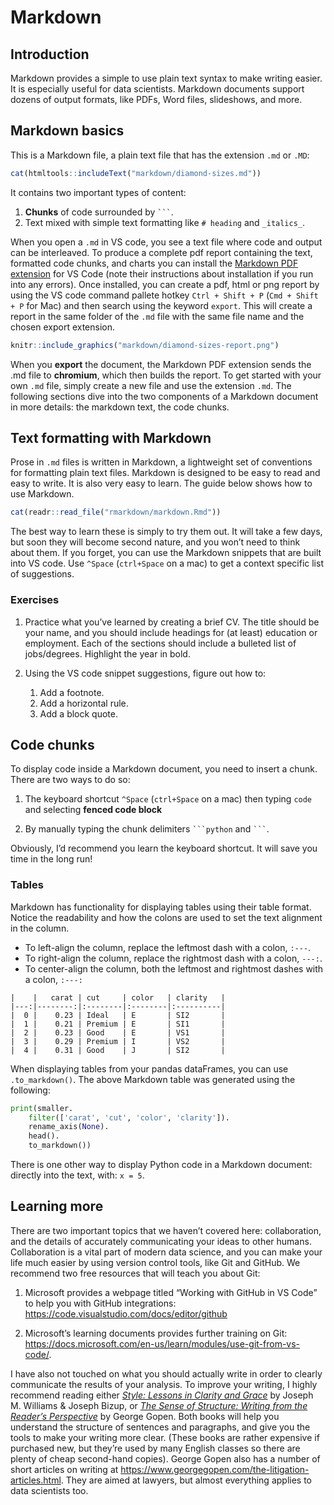 # Markdown

## Introduction

Markdown provides a simple to use plain text syntax to make writing easier. It is especially useful for data scientists. Markdown documents support dozens of output formats, like PDFs, Word files, slideshows, and more. 

## Markdown basics

This is a Markdown file, a plain text file that has the extension `.md` or `.MD`:

```r
cat(htmltools::includeText("markdown/diamond-sizes.md"))
```

It contains two important types of content:

1.  __Chunks__ of code surrounded by ```` ``` ````.
1.  Text mixed with simple text formatting like `# heading` and `_italics_`.

When you open a `.md` in VS code, you see a text file where code and output can be interleaved. To produce a complete pdf report containing the text, formatted code chunks, and charts you can install the [Markdown PDF extension](https://marketplace.visualstudio.com/items?itemName=yzane.markdown-pdf) for VS Code (note their instructions about installation if you run into any errors). Once installed, you can create a pdf, html or png report by using the VS code command pallete hotkey `Ctrl + Shift + P` (`Cmd + Shift + P` for Mac) and then search using the keyword `export`. This will create a report in the same folder of the `.md` file with the same file name and the chosen export extension.

```r
knitr::include_graphics("markdown/diamond-sizes-report.png")
```

When you __export__ the document, the Markdown PDF extension sends the .md file to __chromium__, which then builds the report. To get started with your own `.md` file, simply create a new file and use the extension `.md`. The following sections dive into the two components of a Markdown document in more details: the markdown text, the code chunks.

## Text formatting with Markdown

Prose in `.md` files is written in Markdown, a lightweight set of conventions for formatting plain text files. Markdown is designed to be easy to read and easy to write. It is also very easy to learn. The guide below shows how to use Markdown.

```r
cat(readr::read_file("rmarkdown/markdown.Rmd"))
```

The best way to learn these is simply to try them out. It will take a few days, but soon they will become second nature, and you won't need to think about them. If you forget, you can use the Markdown snippets that are built into VS code. Use `^Space` (`ctrl+Space` on a mac) to get a context specific list of suggestions.

### Exercises

1.  Practice what you've learned by creating a brief CV. The title should be
    your name, and you should include headings for (at least) education or
    employment. Each of the sections should include a bulleted list of
    jobs/degrees. Highlight the year in bold.
    
1.  Using the VS code snippet suggestions, figure out how to:

    1.  Add a footnote.
    1.  Add a horizontal rule.
    1.  Add a block quote.
    

## Code chunks

To display code inside a Markdown document, you need to insert a chunk. There are two ways to do so:

1. The keyboard shortcut `^Space` (`ctrl+Space` on a mac) then typing `code ` and selecting __fenced code block__

1. By manually typing the chunk delimiters ` ```python ` and ` ``` `.

Obviously, I'd recommend you learn the keyboard shortcut. It will save you time in the long run!

### Tables

Markdown has functionality for displaying tables using their table format.  Notice the readability and how the colons are used to set the text alignment in the column.

- To left-align the column, replace the leftmost dash with a colon, `:---`.
- To right-align the column, replace the rightmost dash with a colon, `---:`.
- To center-align the column, both the leftmost and rightmost dashes with a colon, `:---:`

```
|    |   carat | cut     | color   | clarity   |
|---:|--------:|:--------|:--------|:----------|
|  0 |    0.23 | Ideal   | E       | SI2       |
|  1 |    0.21 | Premium | E       | SI1       |
|  2 |    0.23 | Good    | E       | VS1       |
|  3 |    0.29 | Premium | I       | VS2       |
|  4 |    0.31 | Good    | J       | SI2       |
```

When displaying tables from your pandas dataFrames, you can use `.to_markdown()`. The above Markdown table was generated using the following:

```python
print(smaller.
    filter(['carat', 'cut', 'color', 'clarity']).
    rename_axis(None).
    head().
    to_markdown())
```

There is one other way to display Python code in a Markdown document: directly into the text, with:  `x = 5`. 

## Learning more

There are two important topics that we haven't covered here: collaboration, and the details of accurately communicating your ideas to other humans. Collaboration is a vital part of modern data science, and you can make your life much easier by using version control tools, like Git and GitHub. We recommend two free resources that will teach you about Git:

1.  Microsoft provides a webpage titled "Working with GitHub in VS Code" to help you with GitHub integrations:     <https://code.visualstudio.com/docs/editor/github>
    
1.  Microsoft's learning documents provides further training on Git: <https://docs.microsoft.com/en-us/learn/modules/use-git-from-vs-code/>.

I have also not touched on what you should actually write in order to clearly communicate the results of your analysis. To improve your writing, I highly recommend reading either [_Style: Lessons in Clarity and Grace_](https://amzn.com/0134080416) by Joseph M. Williams & Joseph Bizup, or [_The Sense of Structure: Writing from the Reader's Perspective_](https://amzn.com/0205296327) by George Gopen. Both books will help you understand the structure of sentences and paragraphs, and give you the tools to make your writing more clear. (These books are rather expensive if purchased new, but they're used by many English classes so there are plenty of cheap second-hand copies). George Gopen also has a number of short articles on writing at <https://www.georgegopen.com/the-litigation-articles.html>. They are aimed at lawyers, but almost everything applies to data scientists too. 
  
